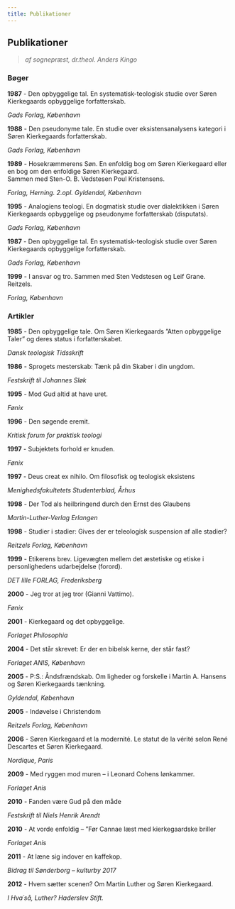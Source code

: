 ```yaml
---
title: Publikationer
---
```

## Publikationer

> *af sognepræst, dr.theol. Anders Kingo*

### Bøger

**1987** - Den opbyggelige tal. En systematisk-teologisk studie over Søren Kierkegaards opbyggelige forfatterskab.

*Gads Forlag, København*     

**1988** - Den pseudonyme tale. En studie over eksistensanalysens kategori i Søren Kierkegaards forfatterskab.

*Gads Forlag, København*



**1989** - Hosekræmmerens Søn. En enfoldig bog om Søren Kierkegaard eller en bog om den enfoldige Søren Kierkegaard.\
Sammen med Sten-O. B. Vedstesen Poul Kristensens.

*Forlag, Herning. 2.opl. Gyldendal, København*



**1995** - Analogiens teologi. En dogmatisk studie over dialektikken i Søren Kierkegaards opbyggelige og pseudonyme forfatterskab (disputats).

*Gads Forlag, København*



**1987** - Den opbyggelige tal. En systematisk-teologisk studie over Søren Kierkegaards opbyggelige forfatterskab.

*Gads Forlag, København*



**1999** - I ansvar og tro.
Sammen med Sten Vedstesen og Leif Grane. Reitzels.

*Forlag, København*



### Artikler

**1985** - Den opbyggelige tale. Om Søren Kierkegaards ”Atten opbyggelige Taler” og deres status i forfatterskabet.

*Dansk teologisk Tidsskrift*



**1986** - Sprogets mesterskab: Tænk på din Skaber i din ungdom.

*Festskrift til Johannes Sløk*



**1995** - Mod Gud altid at have uret.

*Fønix*



**1996** - Den søgende eremit.

*Kritisk forum for praktisk teologi*



**1997** - Subjektets forhold er knuden.

*Fønix*



**1997** -  Deus creat ex nihilo. Om filosofisk og teologisk eksistens

*Menighedsfakultetets Studenterblad, Århus*



**1998** - Der Tod als heilbringend durch den Ernst des Glaubens

*Martin-Luther-Verlag Erlangen*



**1998** - Studier i stadier: Gives der er teleologisk suspension af alle stadier?

*Reitzels Forlag, København*



**1999** - Etikerens brev. Ligevægten mellem det æstetiske og etiske i personlighedens udarbejdelse (forord).

*DET lille FORLAG, Frederiksberg*



**2000** - Jeg tror at jeg tror (Gianni Vattimo).

*Fønix*



**2001** - Kierkegaard og det opbyggelige.

*Forlaget Philosophia*



**2004** - Det står skrevet: Er der en bibelsk kerne, der står fast?

*Forlaget ANIS, København*



**2005** - P:S.: Åndsfrændskab. Om ligheder og forskelle i Martin A. Hansens og Søren Kierkegaards tænkning.

*Gyldendal, København*



**2005**  - Indøvelse i Christendom

*Reitzels Forlag, København*

**2006** - Søren Kierkegaard et la modernité. Le statut de la vérité selon René Descartes et Søren Kierkegaard.

*Nordique, Paris*



**2009** - Med ryggen mod muren – i Leonard Cohens lønkammer.

*Forlaget Anis*



**2010** - Fanden være Gud på den måde

*Festskrift til Niels Henrik Arendt*

**2010** - At vorde enfoldig – ”Før Cannae læst med kierkegaardske briller

*Forlaget Anis*



**2011** - At læne sig indover en kaffekop.

*Bidrag til Sønderborg – kulturby 2017*



**2012** - Hvem sætter scenen? Om Martin Luther og Søren Kierkegaard.

*I Hva´så, Luther? Haderslev Stift.*